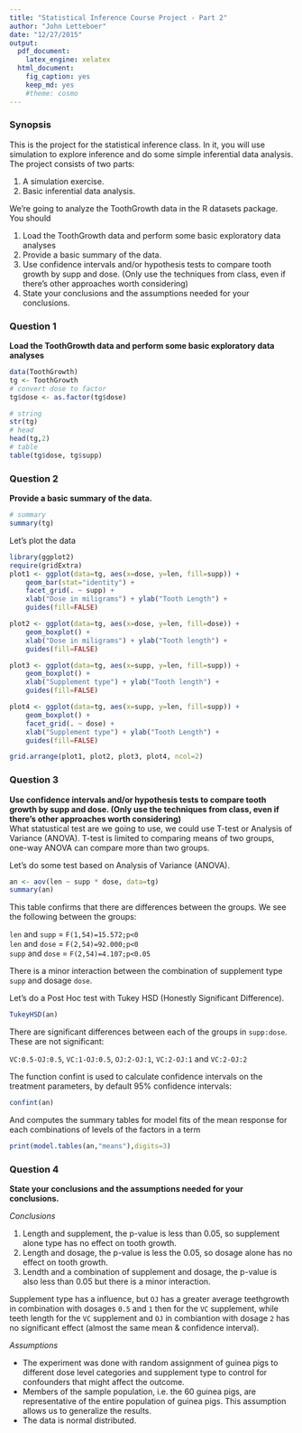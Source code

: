 ```yaml
---
title: "Statistical Inference Course Project - Part 2"
author: "John Letteboer"
date: "12/27/2015"
output:
  pdf_document: 
    latex_engine: xelatex
  html_document:
    fig_caption: yes
    keep_md: yes
    #theme: cosmo
---
```


### Synopsis
This is the project for the statistical inference class. In it, you will use simulation to explore inference and do some simple inferential data analysis. The project consists of two parts:

1. A simulation exercise.
2. Basic inferential data analysis.

We're going to analyze the ToothGrowth data in the R datasets package. You should  

1. Load the ToothGrowth data and perform some basic exploratory data analyses
2. Provide a basic summary of the data.
3. Use confidence intervals and/or hypothesis tests to compare tooth growth by supp and dose. (Only use the techniques from class, even if there's other approaches worth considering)
4. State your conclusions and the assumptions needed for your conclusions.

### Question 1
**Load the ToothGrowth data and perform some basic exploratory data analyses**  
```r
data(ToothGrowth)
tg <- ToothGrowth 
# convert dose to factor
tg$dose <- as.factor(tg$dose)

# string
str(tg)
# head
head(tg,2)
# table
table(tg$dose, tg$supp)
```

### Question 2
**Provide a basic summary of the data.**  
```r
# summary
summary(tg)
```

Let's plot the data
```r
library(ggplot2)
require(gridExtra)
plot1 <- ggplot(data=tg, aes(x=dose, y=len, fill=supp)) + 
    geom_bar(stat="identity") + 
    facet_grid(. ~ supp) + 
    xlab("Dose in miligrams") + ylab("Tooth Length") + 
    guides(fill=FALSE)

plot2 <- ggplot(data=tg, aes(x=dose, y=len, fill=dose)) + 
    geom_boxplot() + 
    xlab("Dose in miligrams") + ylab("Tooth length") + 
    guides(fill=FALSE)

plot3 <- ggplot(data=tg, aes(x=supp, y=len, fill=supp)) + 
    geom_boxplot() + 
    xlab("Supplement type") + ylab("Tooth length") + 
    guides(fill=FALSE)

plot4 <- ggplot(data=tg, aes(x=supp, y=len, fill=supp)) + 
    geom_boxplot() + 
    facet_grid(. ~ dose) + 
    xlab("Supplement type") + ylab("Tooth Length") + 
    guides(fill=FALSE)

grid.arrange(plot1, plot2, plot3, plot4, ncol=2)

```

### Question 3
**Use confidence intervals and/or hypothesis tests to compare tooth growth by supp and dose. (Only use the techniques from class, even if there's other approaches worth considering)**  
What statustical test are we going to use, we could use T-test or Analysis of Variance (ANOVA). T-test is limited to comparing means of two groups, one-way ANOVA can compare more than two groups. 

Let's do some test based on Analysis of Variance (ANOVA).
```r
an <- aov(len ~ supp * dose, data=tg)
summary(an)
```
This table confirms that there are differences between the groups. We see the following between the groups:

`len` and `supp` = `F(1,54)=15.572;p<0`  
`len` and `dose` = `F(2,54)=92.000;p<0`  
`supp` and `dose` = `F(2,54)=4.107;p<0.05`  

There is a minor interaction between the combination of supplement type `supp` and dosage `dose`.

Let's do a Post Hoc test with Tukey HSD (Honestly Significant Difference).
```r
TukeyHSD(an)
```
There are significant differences between each of the groups in `supp:dose`. These are not significant:  

`VC:0.5-OJ:0.5`, `VC:1-OJ:0.5`, `OJ:2-OJ:1`, `VC:2-OJ:1` and `VC:2-OJ:2`   

The function confint is used to calculate confidence intervals on the treatment parameters, by default 95% confidence intervals:
```r
confint(an)
```

And computes the summary tables for model fits of the mean response for each combinations of levels of the factors in a term
```r
print(model.tables(an,"means"),digits=3)
```

### Question 4
**State your conclusions and the assumptions needed for your conclusions.**  

*Conclusions*

1. Length and supplement, the p-value is less than 0.05, so supplement alone type has no effect on tooth growth.
2. Length and dosage, the p-value is less the 0.05, so dosage alone has no effect on tooth growth.
3. Lendth and a combination of supplement and dosage, the p-value is also less than 0.05 but there is a minor interaction.

Supplement type has a influence, but `OJ` has a greater average teethgrowth in combination with dosages `0.5` and `1` then for the `VC` supplement, while teeth length for the `VC` supplement and `OJ` in combiantion with dosage `2` has no significant effect (almost the same mean & confidence interval).

*Assumptions*

- The experiment was done with random assignment of guinea pigs to different dose level categories and supplement type to control for confounders that might affect the outcome.
- Members of the sample population, i.e. the 60 guinea pigs, are representative of the entire population of guinea pigs. This assumption allows us to generalize the results.
- The data is normal distributed.
